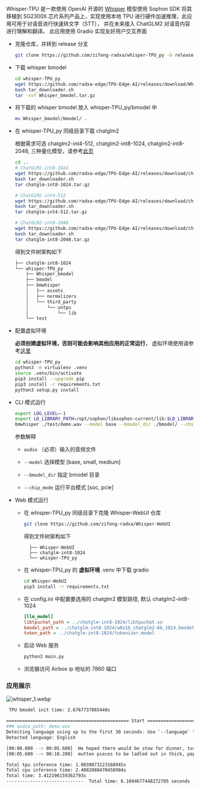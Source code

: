 Whisper-TPU 是一款使用 OpenAI 开源的 [Whisper](https://github.com/openai/whisper) 模型使用 Sophon SDK 将其移植到 SG2300X 芯片系列产品上，实现使用本地 TPU 进行硬件加速推理，此应用可用于对语音进行快速转文字（STT）， 并在未来接入 ChatGLM2 对语音内容进行理解和翻译。
此应用使用 Gradio 实现友好用户交互界面

- 克隆仓库，并转到 release 分支

  ```bash
  git clone https://github.com/zifeng-radxa/whisper-TPU_py -b release
  ```

- 下载 whisper bmodel

  ```bash
  cd whisper-TPU_py
  wget https://github.com/radxa-edge/TPU-Edge-AI/releases/download/Whisper/tar_downloader.sh
  bash tar_downloader.sh
  tar -xvf Whisper_bmodel.tar.gz
  ```

- 将下载的 whisper bmodel 放入 whisper-TPU_py/bmodel 中

  ```bash
  mv Whisper_bmodel/bmodel/ .
  ```

- 在 whisper-TPU_py 同级目录下载 chatglm2

  根据需求可选 chatglm2-int4-512, chatglm2-int8-1024, chatglm2-int8-2048, 三种量化模型，请参考[此页](https://github.com/radxa-edge/TPU-Edge-AI/releases)

  ```bash
  cd ..
  # ChatGLM2-int8-1024
  wget https://github.com/radxa-edge/TPU-Edge-AI/releases/download/chatglm-int8-1024/tar_downloader.sh
  bash tar_downloader.sh
  tar chatglm-int8-1024.tar.gz

  # ChatGLM2-int4-512
  wget https://github.com/radxa-edge/TPU-Edge-AI/releases/download/chatglm-int4-512/tar_downloader.sh
  bash tar_downloader.sh
  tar chatglm-int4-512.tar.gz

  # ChatGLM2-int8-2048
  wget https://github.com/radxa-edge/TPU-Edge-AI/releases/download/chatglm-int8-2048/tar_downloader.sh
  bash tar_downloader.sh
  tar chatglm-int8-2048.tar.gz
  ```

  得到文件树架构如下

  ```bash
  ├── chatglm-int8-1024
  └── whisper-TPU_py
      ├── Whisper_bmodel
      ├── bmodel
      ├── bmwhisper
      │   ├── assets
      │   ├── normalizers
      │   └── third_party
      │       └── untpu
      │           └── lib
      └── test
  ```

- 配置虚拟环境

  **必须创建虚拟环境，否则可能会影响其他应用的正常运行**， 虚拟环境使用请参考[这里](../ai-tools/virtualenv_usage)

  ```bash
  cd whisper-TPU_py
  python3 -m virtualenv .venv
  source .venv/bin/activate
  pip3 install --upgrade pip
  pip3 install -r requirements.txt
  python3 setup.py install
  ```

- CLI 模式运行

  ```bash
  export LOG_LEVEL=-1
  export LD_LIBRARY_PATH=/opt/sophon/libsophon-current/lib:$LD_LIBRARY_PATH
  bmwhisper ./test/demo.wav --model base --bmodel_dir ./bmodel/ --chip_mode soc
  ```

  参数解释

  - `audio` （必须）输入的音频文件

  - `--model` 选择模型 [base, small, medium]

  - `--bmodel_dir` 指定 bmodel 目录

  - `--chip_mode` 运行平台模式 [soc, pcie]

- Web 模式运行

  - 在 whisper-TPU_py 同级目录下克隆 Whisper-WebUI 仓库

    ```bash
    git clone https://github.com/zifeng-radxa/Whisper-WebUI
    ```

    得到文件树架构如下

          ├── Whisper-WebUI
          ├── chatglm-int8-1024
          └── whisper-TPU_py

  - 在 whisper-TPU_py 的 **虚拟环境** .venv 中下载 gradio

    ```bash
    cd Whisper-WebUI
    pip3 install -r requirements.txt
    ```

  - 在 config.ini 中配置要选用的 chatglm2 模型路径, 默认 chatglm2-int8-1024

    ```ini
    [llm_model]
    libtpuchat_path = ../chatglm-int8-1024/libtpuchat.so
    bmodel_path = ../chatglm-int8-1024/w8a16_chatglm2-6b_1024.bmodel
    token_path = ../chatglm-int8-1024/tokenizer.model
    ```

  - 启动 Web 服务

    ```bash
    python3 main.py
    ```

  - 浏览器访问 Airbox ip 地址的 7860 端口

### 应用展示

![whisper_1.webp](/img/general-tutorial/tpu_ai/whisper_1.webp)

```bash
 TPU bmodel init time: 2.6767737865448s

============================================== Start ===============================================
### audio_path: demo.wav
Detecting language using up to the first 30 seconds. Use `--language` to specify the language
Detected language: English

[00:00.000 --> 00:05.600]  He hoped there would be stew for dinner, turnips and carrots and bruised potatoes and fat
[00:05.600 --> 00:10.200]  mutton pieces to be ladled out in thick, peppered flour-fatten sauce.

Total tpu inference time: 1.0039873123168945s
Total cpu inference time: 2.4082088470458984s
Total time: 3.412196159362793s
-----------------------------  Total time: 6.1094677448272705 seconds ------------------------------
```
